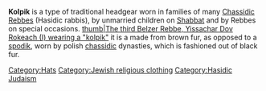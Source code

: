 '''Kolpik''' is a type of traditional headgear worn in families of many [[Chassidic]] [[Rebbes]] (Hasidic rabbis), by unmarried children on [[Shabbat]] and by Rebbes on special occasions.
[[image:Belz1.jpg|thumb|The third Belzer Rebbe, Yissachar Dov Rokeach (I) wearing a "kolpik"]]
it is a made from brown fur, as opposed to a [[spodik]], worn by polish [[chassidic]] dynasties, which is fashioned out of black fur.

{{judaism-stub}}
{{fashion-stub}}
{{no references}}
[[Category:Hats]]
[[Category:Jewish religious clothing]]
[[Category:Hasidic Judaism]]